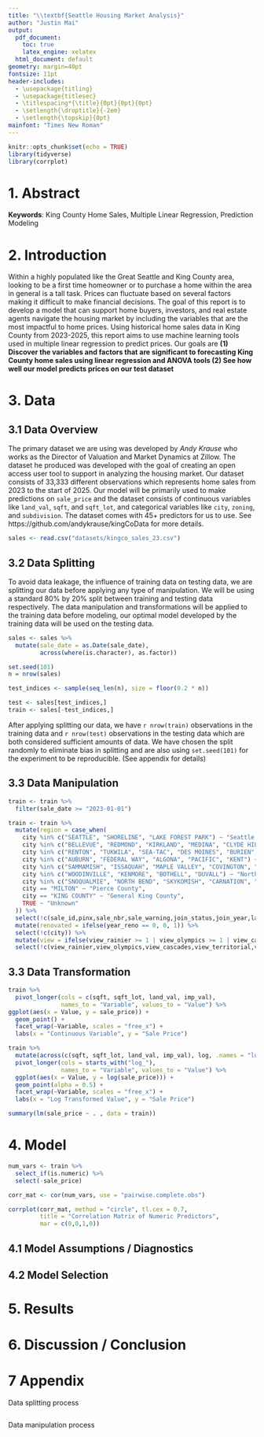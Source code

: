 ```yaml
---
title: "\\textbf{Seattle Housing Market Analysis}"
author: "Justin Mai"
output:
  pdf_document:
    toc: true
    latex_engine: xelatex
  html_document: default
geometry: margin=40pt
fontsize: 11pt
header-includes:
  - \usepackage{titling}
  - \usepackage{titlesec}
  - \titlespacing*{\title}{0pt}{0pt}{0pt}
  - \setlength{\droptitle}{-2em}
  - \setlength{\topskip}{0pt} 
mainfont: "Times New Roman"
---
```


```r
knitr::opts_chunk$set(echo = TRUE)
library(tidyverse)
library(corrplot)
```

\newpage

# 1. Abstract

**Keywords**: King County Home Sales, Multiple Linear Regression, Prediction Modeling

\newpage

# 2. Introduction

Within a highly populated like the Great Seattle and King County area, looking to be a first time homeowner or to purchase a home within the area in general is a tall task. Prices can fluctuate based on several factors making it difficult to make financial decisions. The goal of this report is to develop a model that can support home buyers, investors, and real estate agents navigate the housing market by including the variables that are the most impactful to home prices. Using historical home sales data in King County from 2023-2025, this report aims to use machine learning tools used in multiple linear regression to predict prices. Our goals are **(1) Discover the variables and factors that are significant to forecasting King County home sales using linear regression and ANOVA tools (2) See how well our model predicts prices on our test dataset**

# 3. Data

## 3.1 Data Overview

The primary dataset we are using was developed by *Andy Krause* who works as the Director of Valuation and Market Dynamics at Zillow. The dataset he produced was developed with the goal of creating an open access user tool to support in analyzing the housing market. Our dataset consists of 33,333 different observations which represents home sales from 2023 to the start of 2025. Our model will be primarily used to make predictions on `sale_price` and the dataset consists of continuous variables like `land_val`, `sqft`, and `sqft_lot`, and categorical variables like `city`, `zoning`, and `subdivision`. The dataset comes with 45+ predictors for us to use. See https://github.com/andykrause/kingCoData for more details.

```r
sales <- read.csv("datasets/kingco_sales_23.csv")
```

## 3.2 Data Splitting

To avoid data leakage, the influence of training data on testing data, we are splitting our data before applying any type of manipulation. We will be using a standard 80% by 20% split between training and testing data respectively. The data manipulation and transformations will be applied to the training data before modeling, our optimal model developed by the training data will be used on the testing data.

```r
sales <- sales %>%
  mutate(sale_date = as.Date(sale_date),
         across(where(is.character), as.factor))
```


```r
set.seed(101)
n = nrow(sales)

test_indices <- sample(seq_len(n), size = floor(0.2 * n))

test <- sales[test_indices,]
train <- sales[-test_indices,]
```

After applying splitting our data, we have `r nrow(train)` observations in the training data and `r nrow(test)` observations in the testing data which are both considered sufficient amounts of data. We have chosen the split randomly to eliminate bias in splitting and are also using `set.seed(101)` for the experiment to be reproducible. (See appendix for details)

## 3.3 Data Manipulation

```r
train <- train %>% 
  filter(sale_date >= "2023-01-01")

train <- train %>%
  mutate(region = case_when(
    city %in% c("SEATTLE", "SHORELINE", "LAKE FOREST PARK") ~ "Seattle Area",
    city %in% c("BELLEVUE", "REDMOND", "KIRKLAND", "MEDINA", "CLYDE HILL", "YARROW POINT", "HUNTS POINT", "BEAUX ARTS", "NEWCASTLE") ~ "Eastside",
    city %in% c("RENTON", "TUKWILA", "SEA-TAC", "DES MOINES", "BURIEN", "NORMANDY PARK") ~ "South King County",
    city %in% c("AUBURN", "FEDERAL WAY", "ALGONA", "PACIFIC", "KENT") ~ "Southwest King County",
    city %in% c("SAMMAMISH", "ISSAQUAH", "MAPLE VALLEY", "COVINGTON", "BLACK DIAMOND") ~ "Southeast King County",
    city %in% c("WOODINVILLE", "KENMORE", "BOTHELL", "DUVALL") ~ "North King County",
    city %in% c("SNOQUALMIE", "NORTH BEND", "SKYKOMISH", "CARNATION", "ENUMCLAW") ~ "Rural King County",
    city == "MILTON" ~ "Pierce County",
    city == "KING COUNTY" ~ "General King County",
    TRUE ~ "Unknown"
  )) %>% 
  select(!c(sale_id,pinx,sale_nbr,sale_warning,join_status,join_year,latitude,longitude)) %>% 
  mutate(renovated = ifelse(year_reno == 0, 0, 1)) %>% 
  select(!c(city)) %>% 
  mutate(view = ifelse(view_rainier >= 1 | view_olympics >= 1 | view_cascades >= 1 | view_territorial >= 1 | view_skyline >= 1 | view_sound >= 1 | view_lakewash >= 1 | view_lakesamm >= 1, 1, 0)) %>% 
  select(!c(view_rainier,view_olympics,view_cascades,view_territorial,view_skyline,view_sound,view_lakewash,view_lakesamm,view_other,view_otherwater,X.1,X,zoning,subdivision,year_reno))
```

## 3.3 Data Transformation

```r
train %>%
  pivot_longer(cols = c(sqft, sqft_lot, land_val, imp_val), 
               names_to = "Variable", values_to = "Value") %>% 
ggplot(aes(x = Value, y = sale_price)) +
  geom_point() +
  facet_wrap(~Variable, scales = "free_x") +
  labs(x = "Continuous Variable", y = "Sale Price")
```

```r
train %>%
  mutate(across(c(sqft, sqft_lot, land_val, imp_val), log, .names = "log_{.col}")) %>%
  pivot_longer(cols = starts_with("log_"), 
               names_to = "Variable", values_to = "Value") %>%
  ggplot(aes(x = Value, y = log(sale_price))) +
  geom_point(alpha = 0.5) +
  facet_wrap(~Variable, scales = "free_x") +
  labs(x = "Log Transformed Value", y = "Sale Price")
```

```r
summary(lm(sale_price ~ . , data = train))
```


# 4. Model

```r
num_vars <- train %>%
  select_if(is.numeric) %>%
  select(-sale_price)

corr_mat <- cor(num_vars, use = "pairwise.complete.obs")

corrplot(corr_mat, method = "circle", tl.cex = 0.7,
         title = "Correlation Matrix of Numeric Predictors",
         mar = c(0,0,1,0))

```


## 4.1 Model Assumptions / Diagnostics

## 4.2 Model Selection

# 5. Results

# 6. Discussion / Conclusion

\newpage

# 7 Appendix

Data splitting process

```r

```

Data manipulation process

```r

```
